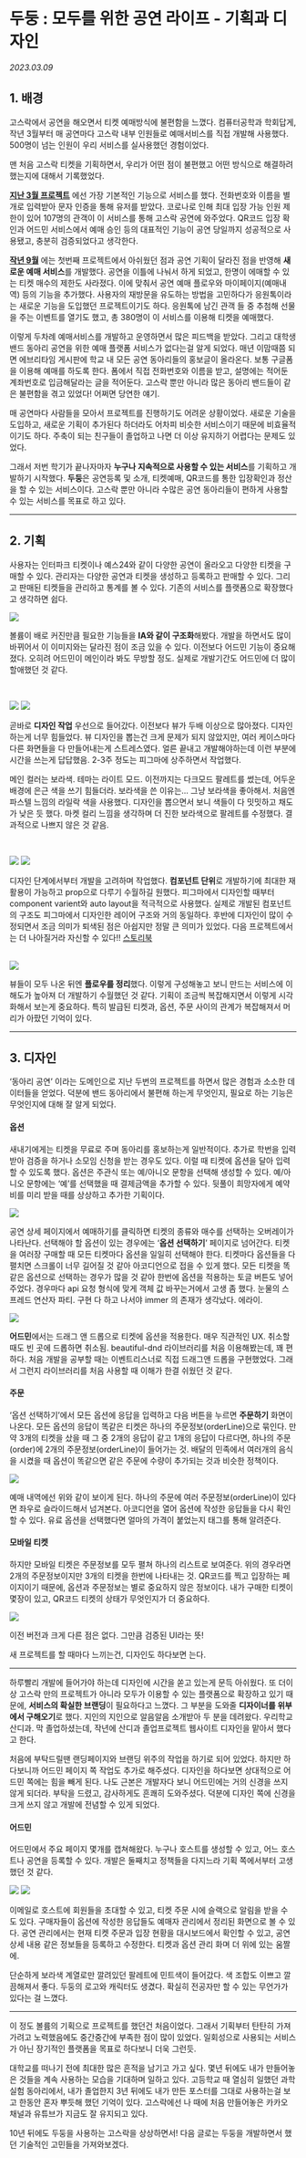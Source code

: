 
# 두둥 : 모두를 위한 공연 라이프 - 기획과 디자인

_2023.03.09_

## 1\. 배경

고스락에서 공연을 해오면서 티켓 예매방식에 불편함을 느꼈다. 컴퓨터공학과 학회답게, 작년 3월부터 매 공연마다 고스락 내부 인원들로 예매서비스를 직접 개발해 사용했다. 500명이 넘는 인원이 우리 서비스를 실사용했던 경험이었다.

맨 처음 고스락 티켓을 기획하면서, 우리가 어떤 점이 불편했고 어떤 방식으로 해결하려 했는지에 대해서 기록했었다.

**[지난 3월 프로젝트](https://www.9yujin.site/devlog/gosrock1/idea-220124)** 에선 가장 기본적인 기능으로 서비스를 했다. 전화번호와 이름을 별개로 입력받아 문자 인증을 통해 유저를 받았다. 코로나로 인해 최대 입장 가능 인원 제한이 있어 107명의 관객이 이 서비스를 통해 고스락 공연에 와주었다. QR코드 입장 확인과 어드민 서비스에서 예매 승인 등의 대표적인 기능이 공연 당일까지 성공적으로 사용됐고, 충분히 검증되었다고 생각한다.

**[작년 9월](https://www.9yujin.site/devlog/gosrock2/idea-220810)** 에는 첫번째 프로젝트에서 아쉬웠던 점과 공연 기획이 달라진 점을 반영해 **새로운 예매 서비스**를 개발했다. 공연을 이틀에 나눠서 하게 되었고, 한명이 에매할 수 있는 티켓 매수의 제한도 사라졌다. 이에 맞춰서 공연 예매 플로우와 마이페이지(예매내역) 등의 기능을 추가했다. 사용자의 재방문을 유도하는 방법을 고민하다가 응원톡이라는 새로운 기능을 도입했던 프로젝트이기도 하다. 응원톡에 남긴 관객 들 중 추첨해 선물을 주는 이벤트를 열기도 했고, 총 380명이 이 서비스를 이용해 티켓을 예매했다.

이렇게 두차례 예매서비스를 개발하고 운영하면서 많은 피드백을 받았다. 그리고 대학생 밴드 동아리 공연을 위한 예매 플랫폼 서비스가 없다는걸 알게 되었다. 매년 이맘때쯤 되면 에브리타임 게시판에 학교 내 모든 공연 동아리들의 홍보글이 올라온다. 보통 구글폼을 이용해 예매를 하도록 한다. 폼에서 직접 전화번호와 이름을 받고, 설명에는 적어둔 계좌번호로 입금해달라는 글을 적어둔다. 고스락 뿐만 아니라 많은 동아리 밴드들이 같은 불편함을 겪고 있었다! 어쩌면 당연한 얘기.

매 공연마다 사람들을 모아서 프로젝트를 진행하기도 어려운 상황이었다. 새로운 기술을 도입하고, 새로운 기획이 추가된다 하더라도 어차피 비슷한 서비스이기 때문에 비효율적이기도 하다. 주축이 되는 친구들이 졸업하고 나면 더 이상 유지하기 어렵다는 문제도 있었다.

그래서 저번 학기가 끝나자마자 **누구나 지속적으로 사용할 수 있는 서비스**를 기획하고 개발하기 시작했다. **두둥**은 공연등록 및 소개, 티켓예매, QR코드를 통한 입장확인과 정산을 할 수 있는 서비스이다. 고스락 뿐만 아니라 수많은 공연 동아리들이 편하게 사용할 수 있는 서비스를 목표로 하고 있다.

---

## **2\. 기획**

사용자는 인터파크 티켓이나 예스24와 같이 다양한 공연이 올라오고 다양한 티켓을 구매할 수 있다. 관리자는 다양한 공연과 티켓을 생성하고 등록하고 판매할 수 있다. 그리고 판매된 티켓들을 관리하고 통계를 볼 수 있다. 기존의 서비스를 플랫폼으로 확장했다고 생각하면 쉽다.

<Img
  src="https://img1.daumcdn.net/thumb/R1280x0/?scode=mtistory2&fname=https%3A%2F%2Fblog.kakaocdn.net%2Fdn%2FuniWR%2Fbtr2H6LmaF7%2FmqM8BhoIRjKknVEoz4LUi1%2Fimg.png"
  width={480}
/>

볼륨이 배로 커진만큼 필요한 기능들을 **IA와 같이 구조화**해봤다. 개발을 하면서도 많이 바뀌어서 이 이미지와는 달라진 점이 조금 있을 수 있다. 이전보다 어드민 기능이 중요해졌다. 오히려 어드민이 메인이라 봐도 무방할 정도. 실제로 개발기간도 어드민에 더 많이 할애했던 것 같다.

<br />

<Img
  src="https://img1.daumcdn.net/thumb/R1280x0/?scode=mtistory2&fname=https%3A%2F%2Fblog.kakaocdn.net%2Fdn%2FbrfRhA%2Fbtr2PTYiXTi%2FaKk5nOm5ELEQhElcxtdBZK%2Fimg.png"
  width={480}
/>
<Img
  src="https://img1.daumcdn.net/thumb/R1280x0/?scode=mtistory2&fname=https%3A%2F%2Fblog.kakaocdn.net%2Fdn%2Fcc609h%2Fbtr2PR0uSuR%2FcFLVvnmVAeQ1E4GMHRNcOK%2Fimg.png"
  width={480}
/>

곧바로 **디자인 작업** 우선으로 들어갔다. 이전보다 뷰가 두배 이상으로 많아졌다. 디자인하는게 너무 힘들었다. 뷰 디자인을 뽑는건 크게 문제가 되지 않았지만, 여러 케이스마다 다른 화면들을 다 만들어내는게 스트레스였다. 얼른 끝내고 개발해야하는데 이런 부분에 시간을 쓰는게 답답했음. 2-3주 정도는 피그마에 상주하면서 작업했다.

메인 컬러는 보라색. 테마는 라이트 모드. 이전까지는 다크모드 팔레트를 썼는데, 어두운 배경에 은근 색을 쓰기 힘들더라. 보라색을 쓴 이유는… 그냥 보라색을 좋아해서. 처음엔 파스텔 느낌의 라일락 색을 사용했다. 디자인을 뽑으면서 보니 색들이 다 밋밋하고 채도가 낮은 듯 했다. 마켓 컬리 느낌을 생각하며 더 진한 보라색으로 팔레트를 수정했다. 결과적으로 나쁘지 않은 것 같음.

<br />

<Img
  src="https://img1.daumcdn.net/thumb/R1280x0/?scode=mtistory2&fname=https%3A%2F%2Fblog.kakaocdn.net%2Fdn%2FV0nM7%2Fbtr2FepoQRL%2Frp0bQFNKnONVHq3cX7HNE1%2Fimg.png"
  width={480}
/>
<Img
  src="https://img1.daumcdn.net/thumb/R1280x0/?scode=mtistory2&fname=https%3A%2F%2Fblog.kakaocdn.net%2Fdn%2F0N6NF%2Fbtr2OtZ7sRs%2Fou7tD7ipkJiPzilrr79wJ0%2Fimg.png"
  width={480}
/>

디자인 단계에서부터 개발을 고려하며 작업했다. **컴포넌트 단위**로 개발하기에 최대한 재활용이 가능하고 prop으로 다루기 수월하길 원했다. 피그마에서 디자인할 때부터 component varient와 auto layout을 적극적으로 사용했다. 실제로 개발된 컴포넌트의 구조도 피그마에서 디자인한 레이어 구조와 거의 동일하다. 후반에 디자인이 많이 수정되면서 조금 의미가 퇴색된 점은 아쉽지만 정말 큰 의미가 있었다. 다음 프로젝트에서는 더 나아질거라 자신할 수 있다!! [스토리북](https://gosrock.github.io/DuDoong-Front/)

<br />

<Img src="https://img1.daumcdn.net/thumb/R1280x0/?scode=mtistory2&fname=https%3A%2F%2Fblog.kakaocdn.net%2Fdn%2FcXKgBZ%2Fbtr2H7i9IOH%2FUqrFM5sP5i6OhkkZPLPYRk%2Fimg.png" />

뷰들이 모두 나온 뒤엔 **플로우를 정리**했다. 이렇게 구성해놓고 보니 만드는 서비스에 이해도가 높아져 더 개발하기 수월했던 것 같다. 기획이 조금씩 복잡해지면서 이렇게 시각화해서 보는게 중요하다. 특히 발급된 티켓과, 옵션, 주문 사이의 관계가 복잡해져서 머리가 아팠던 기억이 있다.

---

## **3\. 디자인**

‘동아리 공연’ 이라는 도메인으로 지난 두번의 프로젝트를 하면서 많은 경험과 소소한 데이터들을 얻었다. 덕분에 밴드 동아리에서 불편해 하는게 무엇인지, 필요로 하는 기능은 무엇인지에 대해 잘 알게 되었다.

#### **옵션**

새내기에게는 티켓을 무료로 주며 동아리를 홍보하는게 일반적이다. 추가로 학번을 입력받아 검증을 하거나 소모임 신청을 받는 경우도 있다. 이럴 때 티켓에 옵션을 달아 입력할 수 있도록 했다. 옵션은 주관식 또는 예/아니오 문항을 선택해 생성할 수 있다. 예/아니오 문항에는 ‘예’를 선택했을 때 결제금액을 추가할 수 있다. 뒷풀이 희망자에게 예약비를 미리 받을 때를 상상하고 추가한 기획이다.

![](https://img1.daumcdn.net/thumb/R1280x0/?scode=mtistory2&fname=https%3A%2F%2Fblog.kakaocdn.net%2Fdn%2F92Zle%2Fbtr2TChpCkO%2F3kDYKaHGbBPXe5G3HIkE00%2Fimg.png)

공연 상세 페이지에서 예매하기를 클릭하면 티켓의 종류와 매수를 선택하는 오버레이가 나타난다. 선택해야 할 옵션이 있는 경우에는 ‘**옵션 선택하기**’ 페이지로 넘어간다. 티켓을 여러장 구매할 때 모든 티켓마다 옵션을 일일히 선택해야 한다. 티켓마다 옵션들을 다 펼치면 스크롤이 너무 길어질 것 같아 아코디언으로 접을 수 있게 했다. 모든 티켓을 똑같은 옵션으로 선택하는 경우가 많을 것 같아 한번에 옵션을 적용하는 토글 버튼도 넣어주었다. 경우마다 api 요청 형식에 맞게 객체 값 바꾸는거에서 고생 좀 했다. 눈물의 스프레드 연산자 파티. 구현 다 하고 나서야 immer 의 존재가 생각났다. 에라이.

![](https://blog.kakaocdn.net/dn/vbPpi/btr2RhdIkUd/BwJYlUP6T87q3FZyArCZ71/img.gif)

**어드민**에서는 드래그 앤 드롭으로 티켓에 옵션을 적용한다. 매우 직관적인 UX. 취소할 때도 빈 곳에 드롭하면 취소됨. beautiful-dnd 라이브러리를 처음 이용해봤는데, 꽤 편하다. 처음 개발을 공부할 때는 이벤트리스너로 직접 드래그앤 드롭을 구현했었다. 그래서 그런지 라이브러리를 처음 사용할 때 이해가 한결 쉬웠던 것 같다.

#### **주문**

‘옵션 선택하기’에서 모든 옵션에 응답을 입력하고 다음 버튼을 누르면 **주문하기** 화면이 나온다. 모든 옵션의 응답이 똑같은 티켓은 하나의 주문정보(orderLine)으로 묶인다. 만약 3개의 티켓을 샀을 때 그 중 2개의 응답이 같고 1개의 응답이 다르다면, 하나의 주문(order)에 2개의 주문정보(orderLine)이 들어가는 것. 배달의 민족에서 여러개의 음식을 시켰을 때 옵션이 똑같으면 같은 주문에 수량이 추가되는 것과 비슷한 정책이다.

![](https://img1.daumcdn.net/thumb/R1280x0/?scode=mtistory2&fname=https%3A%2F%2Fblog.kakaocdn.net%2Fdn%2FboOQtA%2Fbtr2FcFlkvi%2Fq8TCdaA0IqRpKcfk0cUOOK%2Fimg.png)

예매 내역에선 위와 같이 보이게 된다. 하나의 주문에 여러 주문정보(orderLine)이 있다면 좌우로 슬라이드해서 넘겨본다. 아코디언을 열어 옵션에 작성한 응답들을 다시 확인할 수 있다. 유료 옵션을 선택했다면 얼마의 가격이 붙었는지 태그를 통해 알려준다.

#### **모바일 티켓**

하지만 모바일 티켓은 주문정보를 모두 펼쳐 하나의 리스트로 보여준다. 위의 경우라면 2개의 주문정보이지만 3개의 티켓을 한번에 나타내는 것. QR코드를 찍고 입장하는 페이지이기 때문에, 옵션과 주문정보는 별로 중요하지 않은 정보이다. 내가 구매한 티켓이 몇장이 있고, QR코드 티켓의 상태가 무엇인지가 더 중요하다.

![](https://img1.daumcdn.net/thumb/R1280x0/?scode=mtistory2&fname=https%3A%2F%2Fblog.kakaocdn.net%2Fdn%2FdgILUX%2Fbtr2H6dte3p%2FDWPSjTb4jU6QRDZjKr5C70%2Fimg.png)

이전 버전과 크게 다른 점은 없다. 그만큼 검증된 UI라는 뜻!

새 프로젝트를 할 때마다 느끼는건, 디자인도 하다보면 는다.

---

하루빨리 개발에 들어가야 하는데 디자인에 시간을 쏟고 있는게 문득 아쉬웠다. 또 더이상 고스락 만의 프로젝트가 아니라 모두가 이용할 수 있는 플랫폼으로 확장하고 있기 때문에, **서비스의 확실한 브랜딩**이 필요하다고 느꼈다. 그 부분을 도와줄 **디자이너를 위부에서 구해오기**로 했다. 지인의 지인으로 알음알음 소개받아 두 분을 데려왔다. 우리학교 산디과. 막 졸업하셨는데, 작년에 산디과 졸업프로젝트 웹사이트 디자인을 맡아서 했다고 한다.

처음에 부탁드릴땐 랜딩페이지와 브랜딩 위주의 작업을 하기로 되어 있었다. 하지만 하다보니까 어드민 페이지 쪽 작업도 추가로 해주셨다. 디자인을 하다보면 상대적으로 어드민 쪽에는 힘을 빼게 된다. 나도 근본은 개발자다 보니 어드민에는 거의 신경을 쓰지 않게 되더라. 부탁을 드렸고, 감사하게도 흔쾌히 도와주셨다. 덕분에 디자인 쪽에 신경을 크게 쓰지 않고 개발에 전념할 수 있게 되었다.

#### **어드민**

어드민에서 주요 페이지 몇개를 캡쳐해왔다. 누구나 호스트를 생성할 수 있고, 어느 호스트나 공연을 등록할 수 있다. 개발은 둘째치고 정책들을 다지느라 기획 쪽에서부터 고생했던 것 같다.

![](https://img1.daumcdn.net/thumb/R1280x0/?scode=mtistory2&fname=https%3A%2F%2Fblog.kakaocdn.net%2Fdn%2FRFLI1%2Fbtr2O1hX0z7%2Fkp7TYt4S3MT6Pzde9Kp3s1%2Fimg.png)
![](https://img1.daumcdn.net/thumb/R1280x0/?scode=mtistory2&fname=https%3A%2F%2Fblog.kakaocdn.net%2Fdn%2FBxxZH%2Fbtr2PSSAEq2%2FGPasiPJX1VsYOGD13uOKaK%2Fimg.png)

이메일로 호스트에 회원들을 초대할 수 있고, 티켓 주문 시에 슬랙으로 알림을 받을 수 도 있다. 구매자들이 옵션에 작성한 응답들도 예매자 관리에서 정리된 화면으로 볼 수 있다. 공연 관리에서는 현재 티켓 주문과 입장 현황을 대시보드에서 확인할 수 있고, 공연 상세 내용 같은 정보들을 등록하고 수정한다. 티켓과 옵션 관리 화며 더 위에 있는 움짤에.

단순하게 보라색 계열로만 깔려있던 팔레트에 민트색이 들어갔다. 색 조합도 이쁘고 깔끔해져서 좋다. 두둥의 로고와 캐릭터도 생겼다. 확실히 전공자만 할 수 있는 무언가가 있다는 걸 느꼈다.

---

이 정도 볼륨의 기획으로 프로젝트를 했던건 처음이었다. 그래서 기획부터 탄탄히 가져가려고 노력했음에도 중간중간에 부족한 점이 많이 있었다. 일회성으로 사용되는 서비스가 아닌 장기적인 플랫폼을 목표로 하다보니 더욱 그런듯.

대학교를 떠나기 전에 최대한 많은 흔적을 남기고 가고 싶다. 몇년 뒤에도 내가 만들어놓은 것들을 계속 사용하는 모습을 기대하며 일하고 있다. 고등학교 때 열심히 일했던 과학실험 동아리에서, 내가 졸업한지 3년 뒤에도 내가 만든 포스터를 그대로 사용하는걸 보고 한동안 혼자 뿌듯해 했던 기억이 있다. 고스락에선 나 때에 처음 만들어놓은 카카오 채널과 유튜브가 지금도 잘 유지되고 있다.

10년 뒤에도 두둥을 사용하는 고스락을 상상하면서! 다음 글로는 두둥을 개발하면서 했던 기술적인 고민들을 가져와보겠다.
